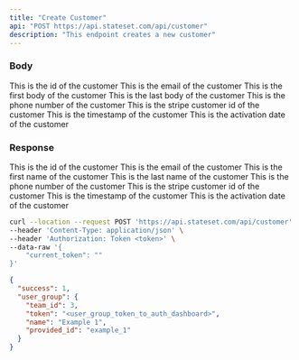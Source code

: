 ```yaml
---
title: "Create Customer"
api: "POST https://api.stateset.com/api/customer"
description: "This endpoint creates a new customer"
---
```


### Body

<ParamField body="id" type="string">
  This is the id of the customer
</ParamField>

<ParamField body="email" type="string">
  This is the email of the customer
</ParamField>

<ParamField body="firstName" type="string">
  This is the first body of the customer
</ParamField>

<ParamField body="lastName" type="string">
  This is the last body of the customer
</ParamField>

<ParamField body="phone" type="string">
  This is the phone number of the customer
</ParamField>

<ParamField body="stripe_customer_id" type="string">
  This is the stripe customer id of the customer
</ParamField>

<ParamField body="timestamp" type="string">
  This is the timestamp of the customer
</ParamField>

<ParamField body="activationDate" type="string">
  This is the activation date of the customer
</ParamField>

### Response

<ResponseField name="id" type="string">
  This is the id of the customer
</ResponseField>

<ResponseField name="email" type="string">
  This is the email of the customer
</ResponseField>

<ResponseField name="firstName" type="string">
  This is the first name of the customer
</ResponseField>

<ResponseField name="lastName" type="string">
  This is the last name of the customer
</ResponseField>

<ResponseField name="phone" type="string">
  This is the phone number of the customer
</ResponseField>

<ResponseField name="stripe_customer_id" type="string">
  This is the stripe customer id of the customer
</ResponseField>

<ResponseField name="timestamp" type="string">
  This is the timestamp of the customer
</ResponseField>

<ResponseField name="activationDate" type="string">
  This is the activation date of the customer
</ResponseField>

<RequestExample>

```bash cURL
curl --location --request POST 'https://api.stateset.com/api/customer' \
--header 'Content-Type: application/json' \
--header 'Authorization: Token <token>' \
--data-raw '{
    "current_token": ""
}'
```

</RequestExample>

<ResponseExample>

```json Response
{
  "success": 1,
  "user_group": {
    "team_id": 3,
    "token": "<user_group_token_to_auth_dashboard>",
    "name": "Example 1",
    "provided_id": "example_1"
  }
}
```

</ResponseExample>
